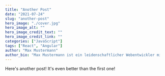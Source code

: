 ---
title: "Another Post"
date: "2021-07-24"
slug: "another-post"
hero_image: "./cover.jpg"
hero_image_alt: ""
hero_image_credit_text: ""
hero_image_credit_link: ""
categories: ["JavaScript"]
tags: ["React", "Angular"]
author: "Max Mustermann"
author_bio: "Max Mustermann ist ein leidenschaftlicher Webentwickler mit mehr als 10 Jahren Erfahrung."
---

Here's another post! It's even better than the first one!
